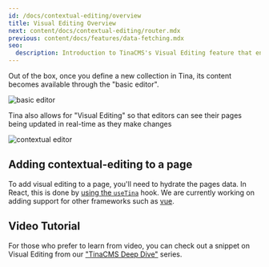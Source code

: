 ```yaml
---
id: /docs/contextual-editing/overview
title: Visual Editing Overview
next: content/docs/contextual-editing/router.mdx
previous: content/docs/features/data-fetching.mdx
seo:
  description: Introduction to TinaCMS's Visual Editing feature that enables inline content editing directly on your website's frontend
---
```


Out of the box, once you define a new collection in Tina, its content becomes available through the "basic editor".

![basic editor](/img/docs/basic-editor.png)

Tina also allows for "Visual Editing" so that editors can see their pages being updated in real-time as they make changes

![contextual editor](/img/docs/contextual-editing.png)

## Adding contextual-editing to a page

To add visual editing to a page, you'll need to hydrate the pages data. In React, this is done by [using the `useTina`](/docs/contextual-editing/react) hook. We are currently working on adding support for other frameworks such as [vue](/docs/contextual-editing/vue).

## Video Tutorial

For those who prefer to learn from video, you can check out a snippet on Visual Editing from our ["TinaCMS Deep Dive"](https://www.youtube.com/watch?v=PcgnJDILv4w&list=PLPar4H9PHKVqoCwZy79PHr8-W_vA3lAOB&pp=iAQB) series.

<Youtube embedSrc="https://www.youtube.com/embed/PcgnJDILv4w?start=1067" />
